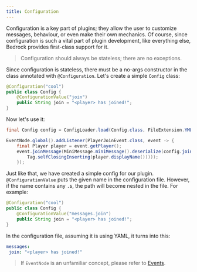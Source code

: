 ```yaml
---
title: Configuration
---
```


Configuration is a key part of plugins; they allow the user to customize messages, behaviour, or
even make their own mechanics. Of course, since configuration is such a vital part of plugin
development, like everything else, Bedrock provides first-class support for it.

> Configuration should always be stateless; there are no exceptions.

Since configuration is stateless, there must be a no-args constructor in the class annotated with `@Configuration`.
Let's create a simple `Config` class:

```java
@Configuration("cool")
public class Config {
    @ConfigurationValue("join")
    public String join = "<player> has joined!";
}
```

Now let's use it:

```java
final Config config = ConfigLoader.load(Config.class, FileExtension.YML);

EventNode.global().addListener(PlayerJoinEvent.class, event -> {
    final Player player = event.getPlayer();
    event.joinMessage(MiniMessage.miniMessage().deserialize(config.join, TagResolver.resolver("player",
        Tag.selfClosingInserting(player.displayName()))));
    });
```

Just like that, we have created a simple config for our plugin.
`@ConfigurationValue` puts the given name in the configuration file.
However, if the name contains any `.`s, the path will become nested in the
file. For example:

```java
@Configuration("cool")
public class Config {
    @ConfigurationValue("messages.join")
    public String join = "<player> has joined!";
}
```

In the configuration file, assuming it is using YAML, it turns into this:

```yml
messages:
 join: "<player> has joined!"
```

> If `EventNode` is an unfamiliar concept, please refer to <a href="/bedrock/../events">Events</a>.
